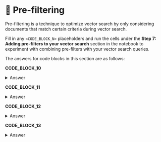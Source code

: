 # 👐 Pre-filtering

Pre-filtering is a technique to optimize vector search by only considering documents that match certain criteria during vector search.

Fill in any `<CODE_BLOCK_N>` placeholders and run the cells under the **Step 7: Adding pre-filters to your vector search** section in the notebook to experiment with combining pre-filters with your vector search queries.

The answers for code blocks in this section are as follows:

**CODE_BLOCK_10**

<details>
<summary>Answer</summary>
<div>

```json
{
    "name": ATLAS_VECTOR_SEARCH_INDEX_NAME,
    "type": "vectorSearch",
    "definition": {
        "fields": [
            {
                "type": "vector",
                "path": "embedding",
                "numDimensions": 512,
                "similarity": "cosine",
            },
            {"type": "filter", "path": "year"},
        ]
    },
}
```

</div>
</details>

**CODE_BLOCK_11**

<details>
<summary>Answer</summary>
<div>

```json
{"year": {"$gte": 2002}}
```

</div>
</details>

**CODE_BLOCK_12**

<details>
<summary>Answer</summary>
<div>

```json
{
    "name": ATLAS_VECTOR_SEARCH_INDEX_NAME,
    "type": "vectorSearch",
    "definition": {
        "fields": [
            {
                "type": "vector",
                "path": "embedding",
                "numDimensions": 512,
                "similarity": "cosine",
            },
            {"type": "filter", "path": "year"},
            {"type": "filter", "path": "pages"},
        ]
    },
}
```

</div>
</details>

**CODE_BLOCK_13**

<details>
<summary>Answer</summary>
<div>

```json
{"$and": [{"year": {"$gte": 2002}}, {"pages": {"$lte": 250}}]}
```

</div>
</details>